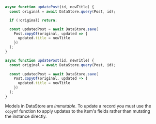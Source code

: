 <BlockSwitcher>
<Block name="TypeScript">

```ts
async function updatePost(id, newTitle) {
  const original = await DataStore.query(Post, id);

  if (!original) return;

  const updatedPost = await DataStore.save(
    Post.copyOf(original, updated => {
      updated.title = newTitle
    })
  );
}
```

</Block>
<Block name="JavaScript">

```js
async function updatePost(id, newTitle) {
  const original = await DataStore.query(Post, id);
  
  const updatedPost = await DataStore.save(
    Post.copyOf(original, updated => {
      updated.title = newTitle
    })
  );
}
```

</Block>
</BlockSwitcher>

<Callout>

Models in DataStore are *immutable*. To update a record you must use the `copyOf` function to apply updates to the item's fields rather than mutating the instance directly.

</Callout>
